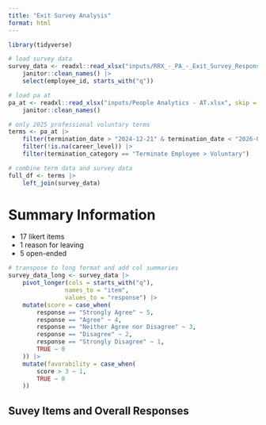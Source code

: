 ```yaml
---
title: "Exit Survey Analysis"
format: html
---
```


```r
library(tidyverse)

# load survey data
survey_data <- readxl::read_xlsx("inputs/RRX_-_PA_-_Exit_Survey_Responses.xlsx", skip = 2) |> 
    janitor::clean_names() |> 
    select(employee_id, starts_with("q"))

# load pa at
pa_at <- readxl::read_xlsx("inputs/People Analytics - AT.xlsx", skip = 4) |> 
    janitor::clean_names() 

# only 2025 professional voluntary terms
terms <- pa_at |> 
    filter(termination_date > "2024-12-21" & termination_date < "2026-01-01") |> 
    filter(!is.na(career_level)) |> 
    filter(termination_category == "Terminate Employee > Voluntary")

# combine term data and survey data
full_df <- terms |> 
    left_join(survey_data)
```

# Summary Information

- 17 likert items
- 1 reason for leaving
- 5 open-ended

```r
# transpose to long format and add col summaries
survey_data_long <- survey_data |> 
    pivot_longer(cols = starts_with("q"), 
                names_to = "item", 
                values_to = "response") |> 
    mutate(score = case_when(
        response == "Strongly Agree" ~ 5,
        response == "Agree" ~ 4,
        response == "Neither Agree nor Disagree" ~ 3,
        response == "Disagree" ~ 2,
        response == "Strongly Disagree" ~ 1,
        TRUE ~ 0
    )) |> 
    mutate(favorability = case_when(
        score > 3 ~ 1,
        TRUE ~ 0
    ))
```

## Suvey Items and Overall Responses